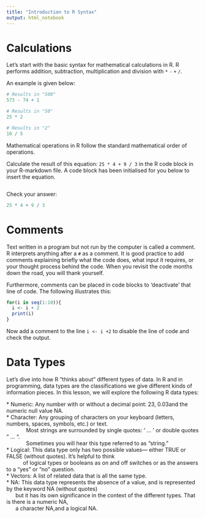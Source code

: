 ```yaml
---
title: "Introduction to R Syntax"
output: html_notebook
---
```


# Calculations
Let’s start with the basic syntax for mathematical calculations in R. R performs addition, subtraction, multiplication
and division with `*` `-` `+` `/`.

An example is given below:

```R
# Results in "500"
573 - 74 + 1

# Results in "50"
25 * 2

# Results in "2"
10 / 5
```
Mathematical operations in R follow the standard mathematical order of operations.

Calculate the result of this equation: `25 * 4 + 9 / 3` in the R code block in your R-markdown file. 
A code block has been initialised for you below to insert the equation. 

```R

```

Check your answer:

```R
25 * 4 + 9 / 3
```

# Comments
Text written in a program but not run by the computer is called a comment. R interprets anything after a `#` as a comment.
It is good practice to add comments explaining briefly what the code does, what input it requires, or your thought 
process behind the code. When you revisit the code months down the road, you will thank yourself. 

Furthermore, comments can be placed in code blocks to 'deactivate' that line of code. The following illustrates this:

```R
for(i in seq(1:10)){
  i <- i + 2
  print(i)
}
```

Now add a comment to the line `i <- i +2` to disable the line of code and check the output. 

# Data Types
Let’s dive into how R “thinks about” different types of data. In R and in programming, data types are the classifications 
we give different kinds of information pieces. In this lesson, we will explore the following R data types:

| * Numeric: Any number with or without a decimal point: 23, 0.03and the numeric null value NA.
| * Character: Any grouping of characters on your keyboard (letters, numbers, spaces, symbols, etc.) or text.
|              Most strings are surrounded by single quotes: ' ... ' or double quotes " ... ". 
|              Sometimes you will hear this type referred to as “string.”
| * Logical: This data type only has two possible values— either TRUE or FALSE (without quotes). It’s helpful to think
|            of logical types or booleans as on and off switches or as the answers to a “yes” or “no” question.
| * Vectors: A list of related data that is all the same type.
| * NA: This data type represents the absence of a value, and is represented by the keyword NA (without quotes) 
|       but it has its own significance in the context of the different types. That is there is a numeric NA,
|       a character NA,and a logical NA.

